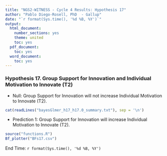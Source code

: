 ---
title: "NGS2-WITNESS - Cycle 4 Results: Hypothesis 17"
author: "Pablo Diego-Rosell, PhD  - Gallup"
date: "`r format(Sys.time(), '%d %B, %Y')`"
output:
  html_document:
    number_sections: yes
    theme: united
    toc: yes
  pdf_document:
    toc: yes
  word_document:
    toc: yes
---

### Hypothesis 17. Group Support for Innovation and Individual Motivation to Innovate (T2)

- Null: Group Support for Innovation will not increase Individual Motivation to Innovate (T2).

```{r comment=''}
cat(readLines("bayesGlmer_h17_h17.0_summary.txt"), sep = '\n')
```
- Prediction 1: Group Support for Innovation will increase Individual Motivation to Innovate (T2).

```{r, fig.hold='hold', out.width = "50%"}
source("functions.R")
Bf_plotter("BFs17.csv")
```

End Time: `r format(Sys.time(), '%d %B, %Y')`

<br />
<br />
<br />
